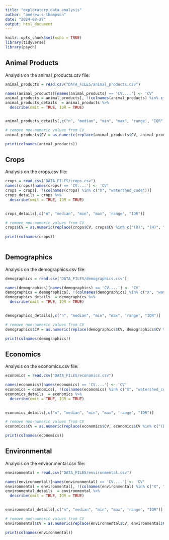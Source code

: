 ```yaml
---
title: "exploratory_data_analysis"
author: "andrew-s-thompson"
date: "2024-08-29"
output: html_document
---
```


```r
knitr::opts_chunk$set(echo = TRUE)
library(tidyverse)
library(psych)
```

## Animal Products

Analysis on the animal_products.csv file:

```r
animal_products = read.csv("DATA_FILES/animal_products.csv")

names(animal_products)[names(animal_products) == 'CV....'] <- 'CV'
animal_products = animal_products[, !(colnames(animal_products) %in% c("X", "watershed_code"))]
animal_products_details  = animal_products %>% 
  describe(omit = TRUE, IQR = TRUE)


animal_products_details[,c("n", "median", "min", "max", 'range', "IQR")]

# remove non-numeric values from CV
animal_products$CV = as.numeric(replace(animal_products$CV, animal_products$CV %in% c("(D)", "(H)", "(L)"), NA))

print(colnames(animal_products))

```

## Crops

Analysis on the crops.csv file:

```r
crops = read.csv("DATA_FILES/crops.csv")
names(crops)[names(crops) == 'CV....'] <- 'CV'
crops = crops[, !(colnames(crops) %in% c("X", "watershed_code"))]
crops_details = crops %>% 
  describe(omit = TRUE, IQR = TRUE)
  

crops_details[,c("n", "median", "min", "max", 'range', "IQR")]

# remove non-numeric values from CV
crops$CV = as.numeric(replace(crops$CV, crops$CV %in% c("(D)", "(H)", "(L)"), NA))
             
print(colnames(crops))
      
```

## Demographics

Analysis on the demographics.csv file:

```r
demographics = read.csv("DATA_FILES/demographics.csv")

names(demographics)[names(demographics) == 'CV....'] <- 'CV'
demographics = demographics[, !(colnames(demographics) %in% c("X", "watershed_code"))]
demographics_details  = demographics %>% 
  describe(omit = TRUE, IQR = TRUE)
  

demographics_details[,c("n", "median", "min", "max", 'range', "IQR")]

# remove non-numeric values from CV
demographics$CV = as.numeric(replace(demographics$CV, demographics$CV %in% c("(D)", "(H)", "(L)"), NA))

print(colnames(demographics))

```

## Economics

Analysis on the economics.csv file:

```r
economics = read.csv("DATA_FILES/economics.csv")

names(economics)[names(economics) == 'CV....'] <- 'CV'
economics = economics[, !(colnames(economics) %in% c("X", "watershed_code"))]
economics_details  = economics %>% 
  describe(omit = TRUE, IQR = TRUE)
  

economics_details[,c("n", "median", "min", "max", 'range', "IQR")]

# remove non-numeric values from CV
economics$CV = as.numeric(replace(economics$CV, economics$CV %in% c("(D)", "(H)", "(L)"), NA))

print(colnames(economics))

```

## Environmental

Analysis on the environmental.csv file:

```r
environmental = read.csv("DATA_FILES/environmental.csv")

names(environmental)[names(environmental) == 'CV....'] <- 'CV'
environmental = environmental[, !(colnames(environmental) %in% c("X", "watershed_code"))]
environmental_details  = environmental %>% 
  describe(omit = TRUE, IQR = TRUE)
  

environmental_details[,c("n", "median", "min", "max", 'range', "IQR")]

# remove non-numeric values from CV
environmental$CV = as.numeric(replace(environmental$CV, environmental$CV %in% c("(D)", "(H)", "(L)"), NA))

print(colnames(environmental))

```




